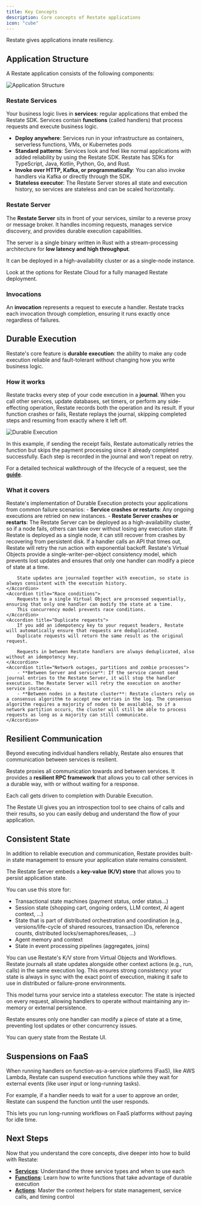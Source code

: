 ```yaml
---
title: Key Concepts
description: Core concepts of Restate applications
icon: "cube"
---
```


Restate gives applications innate resiliency.

## Application Structure

A Restate application consists of the following components:

<img src="/img/concepts/restate-app.svg" alt="Application Structure"/>

### Restate Services

Your business logic lives in **services**: regular applications that embed the Restate SDK. Services contain **functions** (called handlers) that process requests and execute business logic.

- **Deploy anywhere**: Services run in your infrastructure as containers, serverless functions, VMs, or Kubernetes pods
- **Standard patterns**: Services look and feel like normal applications with added reliability by using the Restate SDK. Restate has SDKs for TypeScript, Java, Kotlin, Python, Go, and Rust.
- **Invoke over HTTP, Kafka, or programmatically**: You can also invoke handlers via Kafka or directly through the SDK.
- **Stateless executor**: The Restate Server stores all state and execution history, so services are stateless and can be scaled horizontally.

### Restate Server

The **Restate Server** sits in front of your services, similar to a reverse proxy or message broker. It handles incoming requests, manages service discovery, and provides durable execution capabilities.

The server is a single binary written in Rust with a stream-processing architecture for **low latency and high throughput**.

It can be deployed in a high-availability cluster or as a single-node instance.

<Card title="Restate Cloud" href="https://restate.dev/cloud/" icon="cloud">
   Look at the options for Restate Cloud for a fully managed Restate deployment.
</Card>

### Invocations

An **invocation** represents a request to execute a handler. Restate tracks each invocation through completion, ensuring it runs exactly once regardless of failures.


## Durable Execution

Restate's core feature is **durable execution**: the ability to make any code execution reliable and fault-tolerant without changing how you write business logic.

### How it works

Restate tracks every step of your code execution in a **journal**. When you call other services, update databases, set timers, or perform any side-effecting operation, Restate records both the operation and its result. If your function crashes or fails, Restate replays the journal, skipping completed steps and resuming from exactly where it left off.

<img src="/img/concepts/durable_execution_microservices.gif" alt="Durable Execution"/>

In this example, if sending the receipt fails, Restate automatically retries the function but skips the payment processing since it already completed successfully. Each step is recorded in the journal and won't repeat on retry.

For a detailed technical walkthrough of the lifecycle of a request, see the **[guide](/guides/request-lifecycle)**.


### What it covers

Restate's implementation of Durable Execution protects your applications from common failure scenarios:
<AccordionGroup>
    <Accordion title="Infrastructure failures (e.g. server crashes, VM restarts)">
        - **Service crashes or restarts**: Any ongoing executions are retried on new instances.
        - **Restate Server crashes or restarts**: The Restate Server can be deployed as a high-availability cluster, so if a node fails, others can take over without losing any execution state.
        If Restate is deployed as a single node, it can still recover from crashes by recovering from persistent disk.
    </Accordion>
    <Accordion title="API timeouts and downtime">
        If a handler calls an API that times out, Restate will retry the run action with exponential backoff.
    </Accordion>
    <Accordion title="Corrupted state">
        Restate's Virtual Objects provide a single-writer-per-object consistency model, which prevents lost updates and ensures that only one handler can modify a piece of state at a time.

        State updates are journaled together with execution, so state is always consistent with the execution history.
    </Accordion>
    <Accordion title="Race conditions">
        Requests to a single Virtual Object are processed sequentially, ensuring that only one handler can modify the state at a time.
        This concurrency model prevents race conditions.
    </Accordion>
    <Accordion title="Duplicate requests">
        If you add an idempotency key to your request headers, Restate will automatically ensure that requests are deduplicated.
        Duplicate requests will return the same result as the original request.

        Requests in between Restate handlers are always deduplicated, also without an idempotency key.
    </Accordion>
    <Accordion title="Network outages, partitions and zombie processes">
        - **Between Server and service**: If the service cannot send journal entries to the Restate Server, it will stop the handler execution. The Restate Server will retry the execution on another service instance.
        - **Between nodes in a Restate cluster**: Restate clusters rely on a consensus algorithm to accept new entries in the log. The consensus algorithm requires a majority of nodes to be available, so if a network partition occurs, the cluster will still be able to process requests as long as a majority can still communicate.
    </Accordion>
</AccordionGroup>

## Resilient Communication

Beyond executing individual handlers reliably, Restate also ensures that communication between services is resilient.

Restate proxies all communication towards and between services.
It provides a **resilient RPC framework** that allows you to call other services in a durable way, with or without waiting for a response.

Each call gets driven to completion with Durable Execution.

The Restate UI gives you an introspection tool to see chains of calls and their results, so you can easily debug and understand the flow of your application.

## Consistent State

In addition to reliable execution and communication, Restate provides built-in state management to ensure your application state remains consistent.

The Restate Server embeds a **key-value (K/V) store** that allows you to persist application state.

You can use this store for:
- Transactional state machines (payment status, order status…)
- Session state (shopping cart, ongoing orders, LLM context, AI agent context, …)
- State that is part of distributed orchestration and coordination (e.g., versions/life-cycle of shared resources, transaction IDs, reference counts, distributed locks/semaphores/leases, …)
- Agent memory and context
- State in event processing pipelines (aggregates, joins)

You can use Restate's K/V store from Virtual Objects and Workflows.
Restate journals all state updates alongside other context actions (e.g., run, calls) in the same execution log.
This ensures strong consistency: your state is always in sync with the exact point of execution, making it safe to use in distributed or failure-prone environments.

This model turns your service into a stateless executor: The state is injected on every request, allowing handlers to operate without maintaining any in-memory or external persistence.

Restate ensures only one handler can modify a piece of state at a time, preventing lost updates or other concurrency issues.

You can query state from the Restate UI.

## Suspensions on FaaS

When running handlers on function-as-a-service platforms (FaaS), like AWS Lambda, Restate can suspend execution functions while they wait for external events (like user input or long-running tasks).

For example, if a handler needs to wait for a user to approve an order, Restate can suspend the function until the user responds.

This lets you run long-running workflows on FaaS platforms without paying for idle time.

## Next Steps

Now that you understand the core concepts, dive deeper into how to build with Restate:

- **[Services](/basics/services)**: Understand the three service types and when to use each
- **[Functions](/basics/functions)**: Learn how to write functions that take advantage of durable execution
- **[Actions](/basics/actions)**: Master the context helpers for state management, service calls, and timing control
